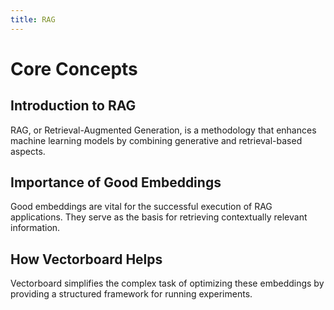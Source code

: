 ```yaml
---
title: RAG
---
```


# Core Concepts

## Introduction to RAG

RAG, or Retrieval-Augmented Generation, is a methodology that enhances machine learning models by combining generative and retrieval-based aspects.

## Importance of Good Embeddings

Good embeddings are vital for the successful execution of RAG applications. They serve as the basis for retrieving contextually relevant information.

## How Vectorboard Helps

Vectorboard simplifies the complex task of optimizing these embeddings by providing a structured framework for running experiments.
